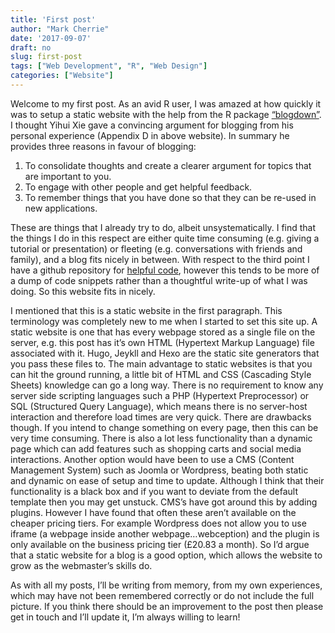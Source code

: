 ```yaml
---
title: 'First post'
author: "Mark Cherrie"
date: '2017-09-07'
draft: no
slug: first-post
tags: ["Web Development", "R", "Web Design"]
categories: ["Website"]
---
```


Welcome to my first post. As an avid R user, I was amazed at how quickly it was to setup a static website with the help from the R package ["blogdown"](https://bookdown.org/yihui/blogdown/). I thought Yihui Xie gave a convincing argument for blogging from his personal experience (Appendix D in above website). In summary he provides three reasons in favour of blogging: 

1. To consolidate thoughts and create a clearer argument for topics that are important to you.
2. To engage with other people and get helpful feedback.
3. To remember things that you have done so that they can be re-used in new applications.

These are things that I already try to do, albeit unsystematically. I find that the things I do in this respect are either quite time consuming (e.g. giving a tutorial or presentation) or fleeting (e.g. conversations with friends and family), and a blog fits nicely in between. With respect to the third point I have a github repository for [helpful code]("https://github.com/markocherrie/Helpful_Code"), however this tends to be more of a dump of code snippets rather than a thoughtful write-up of what I was doing. So this website fits in nicely. 

I mentioned that this is a static website in the first paragraph. This terminology was completely new to me when I started to set this site up. A static website is one that has every webpage stored as a single file on the server, e.g. this post has it's own HTML (Hypertext Markup Language) file associated with it. Hugo, Jeykll and Hexo are the static site generators that you pass these files to. The main advantage to static websites is that you can hit the ground running, a little bit of HTML and CSS (Cascading Style Sheets) knowledge can go a long way. There is no requirement to know any server side scripting languages such a PHP (Hypertext Preprocessor) or SQL (Structured Query Language), which means there is no server-host interaction and therefore load times are very quick. There are drawbacks though. If you intend to change something on every page, then this can be very time consuming. There is also a lot less functionality than a dynamic page which can add features such as shopping carts and social media interactions. Another option would have been to use a CMS (Content Management System) such as Joomla or Wordpress, beating both static and dynamic on ease of setup and time to update. Although I think that their functionality is a black box and if you want to deviate from the default template then you may get unstuck. CMS's have got around this by adding plugins. However I have found that often these aren't available on the cheaper pricing tiers. For example Wordpress does not allow you to use iframe (a webpage inside another webpage...webception) and the plugin is only available on the business pricing tier (£20.83 a month). So I'd argue that a static website for a blog is a good option, which allows the website to grow as the webmaster's skills do. 

As with all my posts, I'll be writing from memory, from my own experiences, which may have not been remembered correctly or do not include the full picture. If you think there should be an improvement to the post then please get in touch and I'll update it, I'm always willing to learn! 






